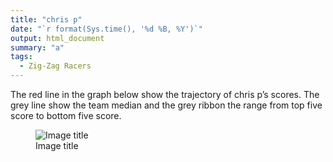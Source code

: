 ```yaml
---
title: "chris p"
date: "`r format(Sys.time(), '%d %B, %Y')`"
output: html_document
summary: "a"
tags:
  - Zig-Zag Racers
---
```


The red line in the graph below show the trajectory of chris p's scores. The grey line show the team median and the grey ribbon the range from top five score to bottom five score.

![Image title](chrisp.jpg)
